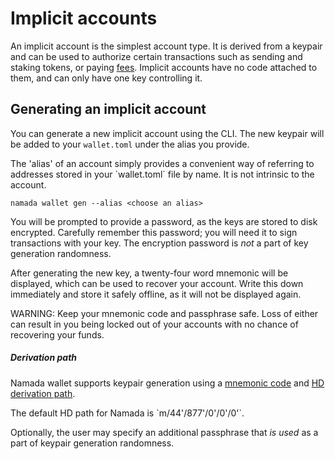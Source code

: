 
# Implicit accounts

An implicit account is the simplest account type. It is derived from a keypair and can be used to authorize certain transactions such as sending and staking tokens, or paying [fees](./fees.mdx).
Implicit accounts have no code attached to them, and can only have one key controlling it.

## Generating an implicit account
You can generate a new implicit account using the CLI. The new keypair will be added to your `wallet.toml` under the alias you provide.

<Callout type="info">
The 'alias' of an account simply provides a convenient way of referring to addresses stored in your `wallet.toml` file by name.
It is not intrinsic to the account.
</Callout>

```shell copy
namada wallet gen --alias <choose an alias>
```

You will be prompted to provide a password, as the keys are stored to disk encrypted. Carefully remember this password; you will need it to sign transactions with your key.
The encryption password is _not_ a part of key generation randomness.  

After generating the new key, a twenty-four word mnemonic will be displayed, which can be used to recover your account. Write this down immediately and
store it safely offline, as it will not be displayed again.

<Callout type="error" emoji="🚨">
WARNING: Keep your mnemonic code and passphrase safe.
Loss of either can result in you being locked out of your accounts with no chance of recovering your funds.
</Callout>

##### Derivation path

Namada wallet supports keypair generation using a [mnemonic code](https://github.com/bitcoin/bips/blob/master/bip-0039.mediawiki) and [HD derivation path](https://github.com/bitcoin/bips/blob/master/bip-0044.mediawiki).

<Callout type="info">
The default HD path for Namada is `m/44'/877'/0'/0'/0'`.
</Callout>

Optionally, the user may specify an additional passphrase that _is used_ as a part of keypair generation randomness.


